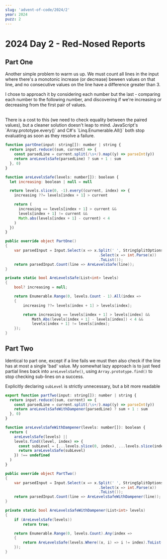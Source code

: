 ```yaml
---
slug: 'advent-of-code/2024/2'
year: 2024
puzz: 2
---
```


# 2024 Day 2 - Red-Nosed Reports

## Part One

Another simple problem to warm us up. We must count all lines in the input where there's a monotonic increase (or decrease) beween values on that line,
and no consecutive values on the line have a difference greater than 3.

I chose to approach it by considering each number but the last - comparing each number
to the following number, and discovering if we're increasing or decreasing from
the first pair of values.

<br />
There is a cost to this (we need to check equality between the paired values), but
a cleaner solution doesn't leap to mind. JavaScript's `Array.prototype.every()` and
C#'s `Linq.Enumerable.All()` both stop evaluating as soon as they resolve a failure.

<CodeBox names="typescript|C#">

```js
function partOne(input: string[]): number | string {
  return input.reduce((sum, current) => {
    const parsedLine = current.split(/\s+/).map((y) => parseInt(y))
    return areLevelsSafe(parsedLine) ? sum + 1 : sum
  }, 0)
}

function areLevelsSafe(levels: number[]): boolean {
  let increasing: boolean | null = null

  return levels.slice(0, -1).every((current, index) => {
    increasing ??= levels[index + 1] > current

    return (
      increasing == levels[index + 1] > current &&
      levels[index + 1] != current &&
      Math.abs(levels[index + 1] - current) < 4
    )
  })
}
```

```csharp
public override object PartOne()
{
    var parsedInput = Input.Select(x => x.Split(' ', StringSplitOptions.RemoveEmptyEntries)
                                          .Select(x => int.Parse(x))
                                          .ToList());
    return parsedInput.Count(line => AreLevelsSafe(line));
}

private static bool AreLevelsSafe(List<int> levels)
{
    bool? increasing = null;

    return Enumerable.Range(0, levels.Count - 1).All(index =>
    {
        increasing ??= levels[index + 1] > levels[index];

        return increasing == levels[index + 1] > levels[index] &&
            Math.Abs(levels[index + 1] - levels[index]) < 4 &&
            levels[index + 1] != levels[index];
    });
}
```

</CodeBox>

## Part Two

Identical to part one, except if a line fails we must then also check if the line has at most a single 'bad' value. My somewhat lazy approach is to just feed partial lines back into `areLevelsSafe()`, using `Array.prototype.find()` to stop checking sub-lines on a success.

Explicitly declaring `subLevel` is strictly unnecessary, but a bit more readable

<CodeBox names="typescript|C#">

```js
export function partTwo(input: string[]): number | string {
  return input.reduce((sum, current) => {
    const parsedLine = current.split(/\s+/).map((y) => parseInt(y))
    return areLevelsSafeWithDampener(parsedLine) ? sum + 1 : sum
  }, 0)
}

function areLevelsSafeWithDampener(levels: number[]): boolean {
  return (
    areLevelsSafe(levels) ||
    levels.find((level, index) => {
      const subLevel = [...levels.slice(0, index), ...levels.slice(index + 1)]
      return areLevelsSafe(subLevel)
    }) !== undefined
  )
}
```

```csharp
public override object PartTwo()
{
    var parsedInput = Input.Select(x => x.Split(' ', StringSplitOptions.RemoveEmptyEntries)
                                          .Select(x => int.Parse(x))
                                          .ToList());
    return parsedInput.Count(line => AreLevelsSafeWithDampener(line));
}

private static bool AreLevelsSafeWithDampener(List<int> levels)
{
    if (AreLevelsSafe(levels))
        return true;

    return Enumerable.Range(0, levels.Count).Any(index =>
    {
        return AreLevelsSafe(levels.Where((x, i) => i != index).ToList());
    });
}
```

</CodeBox>

<TryYourself year="2024" puzz="2" />
